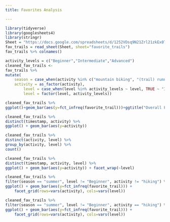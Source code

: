 ```yaml
---
title: Favorites Analysis

---
```



```r
library(tidyverse)
library(googlesheets4)
library(stringr)
Sheet = "https://docs.google.com/spreadsheets/d/1252VDsq9N21Zrl21zkEx0TOjXeKmOddHrwno1xhrEsI/edit?resourcekey#gid=983704671"
fav_trails = read_sheet(Sheet, sheet="favorite_trails")
fav_trails %>% colnames()

```

```r
activity_levels = c("Beginner","Intermediate","Advanced")
cleaned_fav_trails <-
fav_trails %>%
mutate(
    season = case_when(activity %in% c("mountain biking", "(trail) running", "hiking") ~ "summer", TRUE ~ "winter"),
    activity = as_factor(activity),
        level = case_when(level %in% activity_levels ~ level, TRUE ~ "Intermediate"),
        level = factor(level, activity_levels))

```

```r
cleaned_fav_trails %>% 
ggplot()+geom_bar(aes(y=fct_infreq(favorite_trail)))+ggtitle("Overall Favorite Trails")
```

```r
cleaned_fav_trails %>%
distinct(timestamp, activity) %>%
ggplot() + geom_bar(aes(y=activity))

cleaned_fav_trails %>%
distinct(activity, level) %>%
group_by(activity, level) %>%
count()

```

```r
cleaned_fav_trails %>%
distinct(timestamp, activity, level) %>%
ggplot() + geom_bar(aes(y=activity)) + facet_wrap(~level)
```

```r
cleaned_fav_trails %>%
filter(season == "summer", level != "Beginner", activity != "hiking") %>%
ggplot() + geom_bar(aes(y=fct_infreq(favorite_trail))) +
    facet_grid(rows=vars(activity), cols=vars(level))
```

```r
cleaned_fav_trails %>%
filter(season == "summer", level != "Beginner", activity == "hiking") %>%
ggplot() + geom_bar(aes(y=fct_infreq(favorite_trail))) +
    facet_grid(rows=vars(activity), cols=vars(level))
```